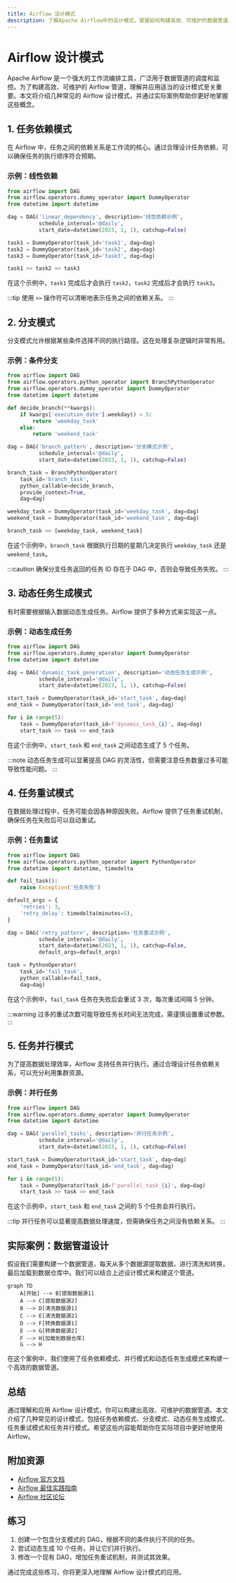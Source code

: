 ```yaml
---
title: Airflow 设计模式
description: 了解Apache Airflow中的设计模式，掌握如何构建高效、可维护的数据管道。
---
```


# Airflow 设计模式

Apache Airflow 是一个强大的工作流编排工具，广泛用于数据管道的调度和监控。为了构建高效、可维护的 Airflow 管道，理解并应用适当的设计模式至关重要。本文将介绍几种常见的 Airflow 设计模式，并通过实际案例帮助你更好地掌握这些概念。

## 1. 任务依赖模式

在 Airflow 中，任务之间的依赖关系是工作流的核心。通过合理设计任务依赖，可以确保任务的执行顺序符合预期。

### 示例：线性依赖

```python
from airflow import DAG
from airflow.operators.dummy_operator import DummyOperator
from datetime import datetime

dag = DAG('linear_dependency', description='线性依赖示例',
          schedule_interval='@daily',
          start_date=datetime(2023, 1, 1), catchup=False)

task1 = DummyOperator(task_id='task1', dag=dag)
task2 = DummyOperator(task_id='task2', dag=dag)
task3 = DummyOperator(task_id='task3', dag=dag)

task1 >> task2 >> task3
```

在这个示例中，`task1` 完成后才会执行 `task2`，`task2` 完成后才会执行 `task3`。

:::tip
使用 `>>` 操作符可以清晰地表示任务之间的依赖关系。
:::

## 2. 分支模式

分支模式允许根据某些条件选择不同的执行路径。这在处理复杂逻辑时非常有用。

### 示例：条件分支

```python
from airflow import DAG
from airflow.operators.python_operator import BranchPythonOperator
from airflow.operators.dummy_operator import DummyOperator
from datetime import datetime

def decide_branch(**kwargs):
    if kwargs['execution_date'].weekday() < 5:
        return 'weekday_task'
    else:
        return 'weekend_task'

dag = DAG('branch_pattern', description='分支模式示例',
          schedule_interval='@daily',
          start_date=datetime(2023, 1, 1), catchup=False)

branch_task = BranchPythonOperator(
    task_id='branch_task',
    python_callable=decide_branch,
    provide_context=True,
    dag=dag)

weekday_task = DummyOperator(task_id='weekday_task', dag=dag)
weekend_task = DummyOperator(task_id='weekend_task', dag=dag)

branch_task >> [weekday_task, weekend_task]
```

在这个示例中，`branch_task` 根据执行日期的星期几决定执行 `weekday_task` 还是 `weekend_task`。

:::caution
确保分支任务返回的任务 ID 存在于 DAG 中，否则会导致任务失败。
:::

## 3. 动态任务生成模式

有时需要根据输入数据动态生成任务。Airflow 提供了多种方式来实现这一点。

### 示例：动态生成任务

```python
from airflow import DAG
from airflow.operators.dummy_operator import DummyOperator
from datetime import datetime

dag = DAG('dynamic_task_generation', description='动态任务生成示例',
          schedule_interval='@daily',
          start_date=datetime(2023, 1, 1), catchup=False)

start_task = DummyOperator(task_id='start_task', dag=dag)
end_task = DummyOperator(task_id='end_task', dag=dag)

for i in range(5):
    task = DummyOperator(task_id=f'dynamic_task_{i}', dag=dag)
    start_task >> task >> end_task
```

在这个示例中，`start_task` 和 `end_task` 之间动态生成了 5 个任务。

:::note
动态任务生成可以显著提高 DAG 的灵活性，但需要注意任务数量过多可能导致性能问题。
:::

## 4. 任务重试模式

在数据处理过程中，任务可能会因各种原因失败。Airflow 提供了任务重试机制，确保任务在失败后可以自动重试。

### 示例：任务重试

```python
from airflow import DAG
from airflow.operators.python_operator import PythonOperator
from datetime import datetime, timedelta

def fail_task():
    raise Exception('任务失败')

default_args = {
    'retries': 3,
    'retry_delay': timedelta(minutes=5),
}

dag = DAG('retry_pattern', description='任务重试示例',
          schedule_interval='@daily',
          start_date=datetime(2023, 1, 1), catchup=False,
          default_args=default_args)

task = PythonOperator(
    task_id='fail_task',
    python_callable=fail_task,
    dag=dag)
```

在这个示例中，`fail_task` 任务在失败后会重试 3 次，每次重试间隔 5 分钟。

:::warning
过多的重试次数可能导致任务长时间无法完成，需谨慎设置重试参数。
:::

## 5. 任务并行模式

为了提高数据处理效率，Airflow 支持任务并行执行。通过合理设计任务依赖关系，可以充分利用集群资源。

### 示例：并行任务

```python
from airflow import DAG
from airflow.operators.dummy_operator import DummyOperator
from datetime import datetime

dag = DAG('parallel_tasks', description='并行任务示例',
          schedule_interval='@daily',
          start_date=datetime(2023, 1, 1), catchup=False)

start_task = DummyOperator(task_id='start_task', dag=dag)
end_task = DummyOperator(task_id='end_task', dag=dag)

for i in range(5):
    task = DummyOperator(task_id=f'parallel_task_{i}', dag=dag)
    start_task >> task >> end_task
```

在这个示例中，`start_task` 和 `end_task` 之间的 5 个任务会并行执行。

:::tip
并行任务可以显著提高数据处理速度，但需确保任务之间没有依赖关系。
:::

## 实际案例：数据管道设计

假设我们需要构建一个数据管道，每天从多个数据源提取数据，进行清洗和转换，最后加载到数据仓库中。我们可以结合上述设计模式来构建这个管道。

```mermaid
graph TD
    A[开始] --> B[提取数据源1]
    A --> C[提取数据源2]
    B --> D[清洗数据源1]
    C --> E[清洗数据源2]
    D --> F[转换数据源1]
    E --> G[转换数据源2]
    F --> H[加载到数据仓库]
    G --> H
```

在这个案例中，我们使用了任务依赖模式、并行模式和动态任务生成模式来构建一个高效的数据管道。

## 总结

通过理解和应用 Airflow 设计模式，你可以构建出高效、可维护的数据管道。本文介绍了几种常见的设计模式，包括任务依赖模式、分支模式、动态任务生成模式、任务重试模式和任务并行模式。希望这些内容能帮助你在实际项目中更好地使用 Airflow。

## 附加资源

- [Airflow 官方文档](https://airflow.apache.org/docs/)
- [Airflow 最佳实践指南](https://airflow.apache.org/docs/apache-airflow/stable/best-practices.html)
- [Airflow 社区论坛](https://airflow.apache.org/community/)

## 练习

1. 创建一个包含分支模式的 DAG，根据不同的条件执行不同的任务。
2. 尝试动态生成 10 个任务，并让它们并行执行。
3. 修改一个现有 DAG，增加任务重试机制，并测试其效果。

通过完成这些练习，你将更深入地理解 Airflow 设计模式的应用。